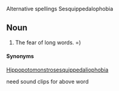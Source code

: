 Alternative spellings
Sesquippedalophobia

== Noun ==

# The fear of long words. =)

====Synonyms====
[[Hippopotomonstrosesquippedaliophobia]]

need sound clips for above word